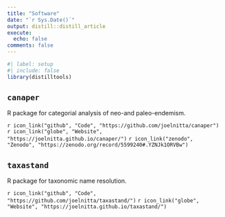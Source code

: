 ```yaml
---
title: "Software"
date: "`r Sys.Date()`"
output: distill::distill_article
execute:
  echo: false
comments: false
---
```


```r
#| label: setup
#| include: false
library(distilltools)
```

## `canaper`

R package for categorial analysis of neo-and paleo-endemism.

`r icon_link("github", "Code", "https://github.com/joelnitta/canaper")`
`r icon_link("globe", "Website", "https://joelnitta.github.io/canaper/")`
`r icon_link("zenodo", "Zenodo", "https://zenodo.org/record/5599240#.YZNJk1ORVBw")`

## `taxastand`

R package for taxonomic name resolution.

`r icon_link("github", "Code", "https://github.com/joelnitta/taxastand/")`
`r icon_link("globe", "Website", "https://joelnitta.github.io/taxastand/")`
